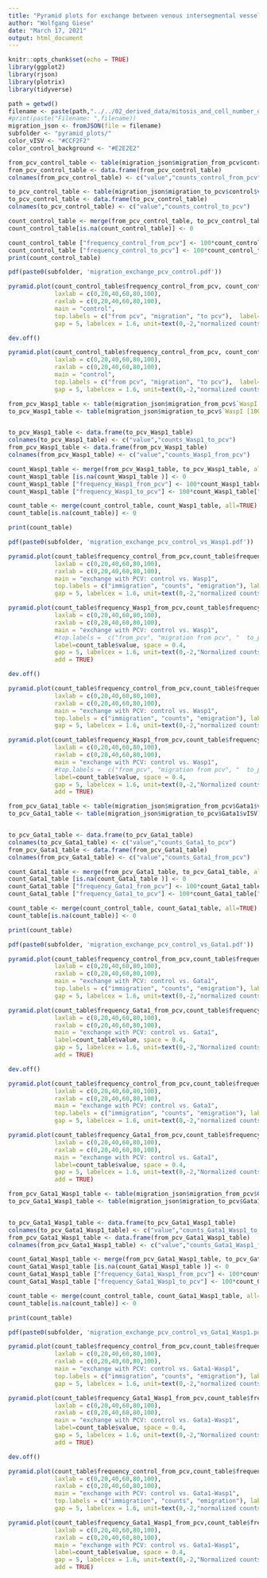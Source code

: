 ```yaml
---
title: "Pyramid plots for exchange between venous intersegmental vessels (vISV) and the principal cardinal vein (PCV)"
author: "Wolfgang Giese"
date: "March 17, 2021"
output: html_document
---
```


```r
knitr::opts_chunk$set(echo = TRUE)
library(ggplot2)
library(rjson)
library(plotrix)
library(tidyverse)


```


```r
path = getwd()
filename <- paste(path,"../../02_derived_data/mitosis_and_cell_number_data/mitosis_cell_number_distributions.json", sep = "/")
#print(paste("Filename: ",filename))
migration_json <- fromJSON(file = filename)
subfolder <- "pyramid_plots/"
color_vISV <- "#CCF2F2"
color_control_background <- "#E2E2E2"
```

```r

from_pcv_control_table <- table(migration_json$migration_from_pcv$control$vISV)
from_pcv_control_table <- data.frame(from_pcv_control_table)
colnames(from_pcv_control_table) <- c("value","counts_control_from_pcv")

to_pcv_control_table <- table(migration_json$migration_to_pcv$control$vISV)
to_pcv_control_table <- data.frame(to_pcv_control_table)
colnames(to_pcv_control_table) <- c("value","counts_control_to_pcv")

count_control_table <- merge(from_pcv_control_table, to_pcv_control_table, all=TRUE)
count_control_table[is.na(count_control_table)] <- 0

count_control_table ["frequency_control_from_pcv"] <- 100*count_control_table ["counts_control_from_pcv"]/sum(count_control_table["counts_control_from_pcv"])
count_control_table ["frequency_control_to_pcv"] <- 100*count_control_table ["counts_control_to_pcv"]/sum(count_control_table["counts_control_to_pcv"])
print(count_control_table)

pdf(paste0(subfolder, 'migration_exchange_pcv_control.pdf'))

pyramid.plot(count_control_table$frequency_control_from_pcv, count_control_table$frequency_control_to_pcv, 
             laxlab = c(0,20,40,60,80,100),
             raxlab = c(0,20,40,60,80,100),
             main = "control", 
             top.labels = c("from pcv", "migration", "to pcv"),  label=count_control_table$value,
             gap = 5, labelcex = 1.6, unit=text(0,-2,"normalized counts (%)",cex=1.6), lxcol=color_vISV, rxcol = color_vISV)

dev.off()

pyramid.plot(count_control_table$frequency_control_from_pcv, count_control_table$frequency_control_to_pcv, 
             laxlab = c(0,20,40,60,80,100),
             raxlab = c(0,20,40,60,80,100),
             main = "control", 
             top.labels = c("from pcv", "migration", "to pcv"),  label=count_control_table$value,
             gap = 5, labelcex = 1.6, unit=text(0,-2,"normalized counts (%)",cex=1.6), lxcol=color_vISV, rxcol = color_vISV)

```

```r

from_pcv_Wasp1_table <- table(migration_json$migration_from_pcv$`WaspI [100uM]`$vISV)
to_pcv_Wasp1_table <- table(migration_json$migration_to_pcv$`WaspI [100uM]`$vISV)


to_pcv_Wasp1_table <- data.frame(to_pcv_Wasp1_table)
colnames(to_pcv_Wasp1_table) <- c("value","counts_Wasp1_to_pcv")
from_pcv_Wasp1_table <- data.frame(from_pcv_Wasp1_table)
colnames(from_pcv_Wasp1_table) <- c("value","counts_Wasp1_from_pcv")

count_Wasp1_table <- merge(from_pcv_Wasp1_table, to_pcv_Wasp1_table, all=TRUE)
count_Wasp1_table [is.na(count_Wasp1_table )] <- 0
count_Wasp1_table ["frequency_Wasp1_from_pcv"] <- 100*count_Wasp1_table["counts_Wasp1_from_pcv"]/sum(count_Wasp1_table["counts_Wasp1_from_pcv"])
count_Wasp1_table ["frequency_Wasp1_to_pcv"] <- 100*count_Wasp1_table["counts_Wasp1_to_pcv"]/sum(count_Wasp1_table["counts_Wasp1_to_pcv"])

count_table <- merge(count_control_table, count_Wasp1_table, all=TRUE)
count_table[is.na(count_table)] <- 0

print(count_table)

pdf(paste0(subfolder, 'migration_exchange_pcv_control_vs_Wasp1.pdf'))

pyramid.plot(count_table$frequency_control_from_pcv,count_table$frequency_control_to_pcv, 
             laxlab = c(0,20,40,60,80,100),
             raxlab = c(0,20,40,60,80,100),
             main = "exchange with PCV: control vs. Wasp1", 
             top.labels = c("immigration", "counts", "emigration"), label=count_table$value, 
             gap = 5, labelcex = 1.6, unit=text(0,-2,"normalized counts (%)",cex=1.6), lxcol=color_control_background, rxcol = color_control_background)

pyramid.plot(count_table$frequency_Wasp1_from_pcv,count_table$frequency_Wasp1_to_pcv,
             laxlab = c(0,20,40,60,80,100),
             raxlab = c(0,20,40,60,80,100),
             main = "exchange with PCV: control vs. Wasp1", 
             #top.labels =  c("from_pcv", "migration from pcv", "  to_pcv "), 
             label=count_table$value, space = 0.4,
             gap = 5, labelcex = 1.6, unit=text(0,-2,"Normalized counts (%)",cex=1.6), lxcol=color_vISV, rxcol = color_vISV,
             add = TRUE)

dev.off()

pyramid.plot(count_table$frequency_control_from_pcv,count_table$frequency_control_to_pcv, 
             laxlab = c(0,20,40,60,80,100),
             raxlab = c(0,20,40,60,80,100),
             main = "exchange with PCV: control vs. Wasp1", 
             top.labels = c("immigration", "counts", "emigration"), label=count_table$value, 
             gap = 5, labelcex = 1.6, unit=text(0,-2,"normalized counts (%)",cex=1.6), lxcol=color_control_background, rxcol = color_control_background)

pyramid.plot(count_table$frequency_Wasp1_from_pcv,count_table$frequency_Wasp1_to_pcv,
             laxlab = c(0,20,40,60,80,100),
             raxlab = c(0,20,40,60,80,100),
             main = "exchange with PCV: control vs. Wasp1", 
             #top.labels =  c("from_pcv", "migration from pcv", "  to_pcv "), 
             label=count_table$value, space = 0.4,
             gap = 5, labelcex = 1.6, unit=text(0,-2,"Normalized counts (%)",cex=1.6), lxcol=color_vISV, rxcol = color_vISV,
             add = TRUE)

```

```r

from_pcv_Gata1_table <- table(migration_json$migration_from_pcv$Gata1$vISV)
to_pcv_Gata1_table <- table(migration_json$migration_to_pcv$Gata1$vISV)


to_pcv_Gata1_table <- data.frame(to_pcv_Gata1_table)
colnames(to_pcv_Gata1_table) <- c("value","counts_Gata1_to_pcv")
from_pcv_Gata1_table <- data.frame(from_pcv_Gata1_table)
colnames(from_pcv_Gata1_table) <- c("value","counts_Gata1_from_pcv")

count_Gata1_table <- merge(from_pcv_Gata1_table, to_pcv_Gata1_table, all=TRUE)
count_Gata1_table [is.na(count_Gata1_table )] <- 0
count_Gata1_table ["frequency_Gata1_from_pcv"] <- 100*count_Gata1_table["counts_Gata1_from_pcv"]/sum(count_Gata1_table["counts_Gata1_from_pcv"])
count_Gata1_table ["frequency_Gata1_to_pcv"] <- 100*count_Gata1_table["counts_Gata1_to_pcv"]/sum(count_Gata1_table["counts_Gata1_to_pcv"])

count_table <- merge(count_control_table, count_Gata1_table, all=TRUE)
count_table[is.na(count_table)] <- 0

print(count_table)

pdf(paste0(subfolder, 'migration_exchange_pcv_control_vs_Gata1.pdf'))

pyramid.plot(count_table$frequency_control_from_pcv,count_table$frequency_control_to_pcv, 
             laxlab = c(0,20,40,60,80,100),
             raxlab = c(0,20,40,60,80,100),
             main = "exchange with PCV: control vs. Gata1", 
             top.labels = c("immigration", "counts", "emigration"), label=count_table$value, 
             gap = 5, labelcex = 1.6, unit=text(0,-2,"normalized counts (%)",cex=1.6), lxcol=color_control_background, rxcol = color_control_background)

pyramid.plot(count_table$frequency_Gata1_from_pcv,count_table$frequency_Gata1_to_pcv,
             laxlab = c(0,20,40,60,80,100),
             raxlab = c(0,20,40,60,80,100),
             main = "exchange with PCV: control vs. Gata1",  
             label=count_table$value, space = 0.4,
             gap = 5, labelcex = 1.6, unit=text(0,-2,"Normalized counts (%)",cex=1.6), lxcol=color_vISV, rxcol = color_vISV,
             add = TRUE)

dev.off()

pyramid.plot(count_table$frequency_control_from_pcv,count_table$frequency_control_to_pcv, 
             laxlab = c(0,20,40,60,80,100),
             raxlab = c(0,20,40,60,80,100),
             main = "exchange with PCV: control vs. Gata1", 
             top.labels = c("immigration", "counts", "emigration"), label=count_table$value, 
             gap = 5, labelcex = 1.6, unit=text(0,-2,"normalized counts (%)",cex=1.6), lxcol=color_control_background, rxcol = color_control_background)

pyramid.plot(count_table$frequency_Gata1_from_pcv,count_table$frequency_Gata1_to_pcv,
             laxlab = c(0,20,40,60,80,100),
             raxlab = c(0,20,40,60,80,100),
             main = "exchange with PCV: control vs. Gata1",  
             label=count_table$value, space = 0.4,
             gap = 5, labelcex = 1.6, unit=text(0,-2,"Normalized counts (%)",cex=1.6), lxcol=color_vISV, rxcol = color_vISV,
             add = TRUE)


```

```r

from_pcv_Gata1_Wasp1_table <- table(migration_json$migration_from_pcv$Gata1_Wasp1$vISV)
to_pcv_Gata1_Wasp1_table <- table(migration_json$migration_to_pcv$Gata1_Wasp1$vISV)


to_pcv_Gata1_Wasp1_table <- data.frame(to_pcv_Gata1_Wasp1_table)
colnames(to_pcv_Gata1_Wasp1_table) <- c("value","counts_Gata1_Wasp1_to_pcv")
from_pcv_Gata1_Wasp1_table <- data.frame(from_pcv_Gata1_Wasp1_table)
colnames(from_pcv_Gata1_Wasp1_table) <- c("value","counts_Gata1_Wasp1_from_pcv")

count_Gata1_Wasp1_table <- merge(from_pcv_Gata1_Wasp1_table, to_pcv_Gata1_Wasp1_table, all=TRUE)
count_Gata1_Wasp1_table [is.na(count_Gata1_Wasp1_table )] <- 0
count_Gata1_Wasp1_table ["frequency_Gata1_Wasp1_from_pcv"] <- 100*count_Gata1_Wasp1_table["counts_Gata1_Wasp1_from_pcv"]/sum(count_Gata1_Wasp1_table["counts_Gata1_Wasp1_from_pcv"])
count_Gata1_Wasp1_table ["frequency_Gata1_Wasp1_to_pcv"] <- 100*count_Gata1_Wasp1_table["counts_Gata1_Wasp1_to_pcv"]/sum(count_Gata1_Wasp1_table["counts_Gata1_Wasp1_to_pcv"])

count_table <- merge(count_control_table, count_Gata1_Wasp1_table, all=TRUE)
count_table[is.na(count_table)] <- 0

print(count_table)

pdf(paste0(subfolder, 'migration_exchange_pcv_control_vs_Gata1_Wasp1.pdf'))

pyramid.plot(count_table$frequency_control_from_pcv,count_table$frequency_control_to_pcv, 
             laxlab = c(0,20,40,60,80,100),
             raxlab = c(0,20,40,60,80,100),
             main = "exchange with PCV: control vs. Gata1-Wasp1", 
             top.labels = c("immigration", "counts", "emigration"), label=count_table$value, 
             gap = 5, labelcex = 1.6, unit=text(0,-2,"normalized counts (%)",cex=1.6), lxcol=color_control_background, rxcol = color_control_background)

pyramid.plot(count_table$frequency_Gata1_Wasp1_from_pcv,count_table$frequency_Gata1_Wasp1_to_pcv,
             laxlab = c(0,20,40,60,80,100),
             raxlab = c(0,20,40,60,80,100),
             main = "exchange with PCV: control vs. Gata1-Wasp1",
             label=count_table$value, space = 0.4,
             gap = 5, labelcex = 1.6, unit=text(0,-2,"Normalized counts (%)",cex=1.6), lxcol=color_vISV, rxcol = color_vISV,
             add = TRUE)

dev.off()

pyramid.plot(count_table$frequency_control_from_pcv,count_table$frequency_control_to_pcv, 
             laxlab = c(0,20,40,60,80,100),
             raxlab = c(0,20,40,60,80,100),
             main = "exchange with PCV: control vs. Gata1-Wasp1", 
             top.labels = c("immigration", "counts", "emigration"), label=count_table$value, 
             gap = 5, labelcex = 1.6, unit=text(0,-2,"normalized counts (%)",cex=1.6), lxcol=color_control_background, rxcol = color_control_background)

pyramid.plot(count_table$frequency_Gata1_Wasp1_from_pcv,count_table$frequency_Gata1_Wasp1_to_pcv,
             laxlab = c(0,20,40,60,80,100),
             raxlab = c(0,20,40,60,80,100),
             main = "exchange with PCV: control vs. Gata1-Wasp1",
             label=count_table$value, space = 0.4,
             gap = 5, labelcex = 1.6, unit=text(0,-2,"Normalized counts (%)",cex=1.6), lxcol=color_vISV, rxcol = color_vISV,
             add = TRUE)

```


